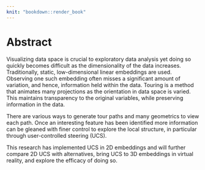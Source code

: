 ```yaml
---
knit: "bookdown::render_book"
---
```


# Abstract {-}

Visualizing data space is crucial to exploratory data analysis yet doing so quickly becomes difficult as the dimensionality of the data increases. Traditionally, static, low-dimensional linear embeddings are used. Observing one such embedding often misses a significant amount of variation, and hence, information held within the data. Touring is a method that animates many projections as the orientation in data space is varied. This maintains transparency to the original variables, while preserving information in the data.

There are various ways to generate tour paths and many geometrics to view each path. Once an interesting feature has been identified more information can be gleaned with finer control to explore the local structure, in particular through user-controlled steering (UCS).

This research has implemented UCS in 2D embeddings and will further compare 2D UCS with alternatives, bring UCS to 3D embeddings in virtual reality, and explore the efficacy of doing so.



<!-- 
The following line is required to re-set page numbering after preliminary material. Do not remove
-->
\clearpage\pagenumbering{arabic}\setcounter{page}{0}
